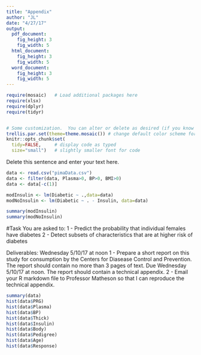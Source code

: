 ```yaml
---
title: "Appendix"
author: "JL"
date: "4/27/17"
output: 
  pdf_document:
    fig_height: 3
    fig_width: 5
  html_document:
    fig_height: 3
    fig_width: 5
  word_document:
    fig_height: 3
    fig_width: 5
---
```


```r
require(mosaic)   # Load additional packages here 
require(xlsx)
require(dplyr)
require(tidyr)


# Some customization.  You can alter or delete as desired (if you know what you are doing).
trellis.par.set(theme=theme.mosaic()) # change default color scheme for lattice
knitr::opts_chunk$set(
  tidy=FALSE,     # display code as typed
  size="small")   # slightly smaller font for code
```

Delete this sentence and enter your text here.
```r
data <- read.csv("pimaData.csv")
data <- filter(data, Plasma>0, BP>0, BMI>0)
data <- data[-c(1)]
```

```r
modInsulin <- lm(Diabetic ~ .,data=data)
modNoInsulin <- lm(Diabetic ~ . - Insulin, data=data)

summary(modInsulin)
summary(modNoInsulin)
```

#Task
You are asked to:
1 - Predict the probability that individual females have diabetes
2 - Detect subsets of characteristics that are at higher risk of diabetes

Deliverables: Wednesday 5/10/17 at noon
1 - Prepare a short report on this study for consumption by the Centers for Diasease Control and Prevention.  The report should contain no more than 3 pages of text. Due Wednesday 5/10/17 at noon. The report should contain a technical appendix.
2 - Email your R markdown file to Professor Matheson so that I can reproduce the technical appendix.

```r
summary(data)
hist(data$PRG)
hist(data$Plasma)
hist(data$BP)
hist(data$Thick)
hist(data$Insulin)
hist(data$Body)
hist(data$Pedigree)
hist(data$Age)
hist(data$Response)
```

